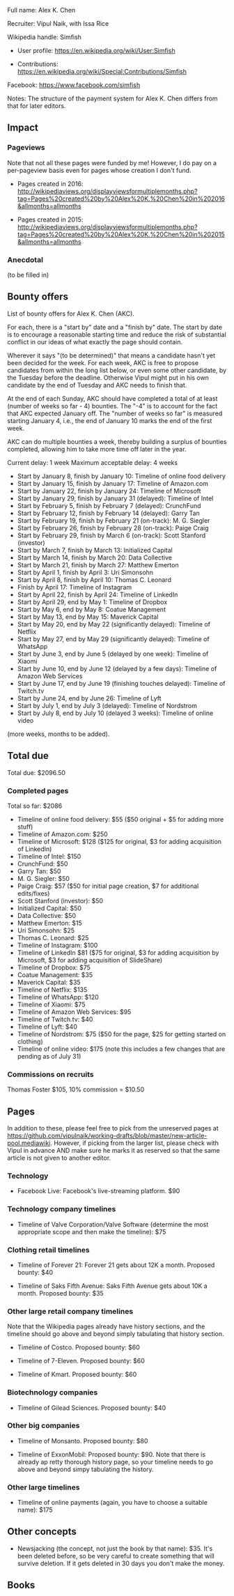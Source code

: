 Full name: Alex K. Chen

Recruiter: Vipul Naik, with Issa Rice

Wikipedia handle: Simfish

* User profile: https://en.wikipedia.org/wiki/User:Simfish

* Contributions: https://en.wikipedia.org/wiki/Special:Contributions/Simfish

Facebook: https://www.facebook.com/simfish

Notes: The structure of the payment system for Alex K. Chen differs from that for later editors.

== Impact ==

=== Pageviews ===

Note that not all these pages were funded by me! However, I do pay on a per-pageview basis even for pages whose creation I don't fund.

* Pages created in 2016: http://wikipediaviews.org/displayviewsformultiplemonths.php?tag=Pages%20created%20by%20Alex%20K.%20Chen%20in%202016&allmonths=allmonths

* Pages created in 2015: http://wikipediaviews.org/displayviewsformultiplemonths.php?tag=Pages%20created%20by%20Alex%20K.%20Chen%20in%202015&allmonths=allmonths

=== Anecdotal ===

(to be filled in)

== Bounty offers ==
List of bounty offers for Alex K. Chen (AKC).

For each, there is a "start by" date and a "finish by" date. The start
by date is to encourage a reasonable starting time and reduce the risk
of substantial conflict in our ideas of what exactly the page should
contain.

Wherever it says "(to be determined)" that means a candidate hasn't
yet been decided for the week. For each week, AKC is free to propose
candidates from within the long list below, or even some other
candidate, by the Tuesday before the deadline. Otherwise Vipul might
put in his own candidate by the end of Tuesday and AKC needs to finish
that.

At the end of each Sunday, AKC should have completed a total of at
least (number of weeks so far - 4) bounties. The "-4" is to account
for the fact that AKC expected January off. The "number of weeks so
far" is measured starting January 4, i.e., the end of January 10 marks
the end of the first week.

AKC can do multiple bounties a week, thereby building a surplus of
bounties completed, allowing him to take more time off later in the
year.

Current delay: 1 week
Maximum acceptable delay: 4 weeks

* Start by January 8, finish by January 10: Timeline of online food delivery
* Start by January 15, finish by January 17: Timeline of Amazon.com
* Start by January 22, finish by January 24: Timeline of Microsoft
* Start by January 29, finish by January 31 (delayed): Timeline of Intel
* Start by February 5, finish by February 7 (delayed): CrunchFund
* Start by February 12, finish by February 14 (delayed): Garry Tan
* Start by February 19, finish by February 21 (on-track): M. G. Siegler
* Start by February 26, finish by February 28 (on-track): Paige Craig
* Start by February 29, finish by March 6 (on-track): Scott Stanford (investor)
* Start by March 7, finish by March 13: Initialized Capital
* Start by March 14, finish by March 20: Data Collective
* Start by March 21, finish by March 27: Matthew Emerton
* Start by April 1, finish by April 3: Uri Simonsohn
* Start by April 8, finish by April 10: Thomas C. Leonard
* Finish by April 17: Timeline of Instagram
* Start by April 22, finish by April 24: Timeline of LinkedIn
* Start by April 29, end by May 1: Timeline of Dropbox
* Start by May 6, end by May 8: Coatue Management
* Start by May 13, end by May 15: Maverick Capital
* Start by May 20, end by May 22 (significantly delayed): Timeline of Netflix
* Start by May 27, end by May 29 (significantly delayed): Timeline of WhatsApp
* Start by June 3, end by June 5 (delayed by one week): Timeline of Xiaomi
* Start by June 10, end by June 12 (delayed by a few days): Timeline of Amazon Web Services
* Start by June 17, end by June 19 (finishing touches delayed): Timeline of Twitch.tv
* Start by June 24, end by June 26: Timeline of Lyft
* Start by July 1, end by July 3 (delayed): Timeline of Nordstrom
* Start by July 8, end by July 10 (delayed 3 weeks): Timeline of online video

(more weeks, months to be added).

== Total due ==

Total due: $2096.50

=== Completed pages ===

Total so far: $2086

* Timeline of online food delivery: $55 ($50 original + $5 for adding more stuff)
* Timeline of Amazon.com: $250
* Timeline of Microsoft: $128 ($125 for original, $3 for adding acquisition of LinkedIn)
* Timeline of Intel: $150
* CrunchFund: $50
* Garry Tan: $50
* M. G. Siegler: $50
* Paige Craig: $57 ($50 for initial page creation, $7 for additional edits/fixes)
* Scott Stanford (investor): $50
* Initialized Capital: $50
* Data Collective: $50
* Matthew Emerton: $15
* Uri Simonsohn: $25
* Thomas C. Leonard: $25
* Timeline of Instagram: $100
* Timeline of LinkedIn $81 ($75 for original, $3 for adding acquisition by Microsoft, $3 for adding acquisition of SlideShare)
* Timeline of Dropbox: $75
* Coatue Management: $35
* Maverick Capital: $35
* Timeline of Netflix: $135
* Timeline of WhatsApp: $120
* Timeline of Xiaomi: $75
* Timeline of Amazon Web Services: $95
* Timeline of Twitch.tv: $40
* Timeline of Lyft: $40
* Timeline of Nordstrom: $75 ($50 for the page, $25 for getting started on clothing)
* Timeline of online video: $175 (note this includes a few changes that are pending as of July 31)

=== Commissions on recruits ===

Thomas Foster $105, 10% commission = $10.50

== Pages ==

In addition to these, please feel free to pick from the unreserved pages at [https://github.com/vipulnaik/working-drafts/blob/master/new-article-pool.mediawiki https://github.com/vipulnaik/working-drafts/blob/master/new-article-pool.mediawiki]. However, if picking from the larger list, please check with Vipul in advance AND make sure he marks it as reserved so that the same article is not given to another editor.

=== Technology ===

* Facebook Live: Facebook's live-streaming platform. $90

=== Technology company timelines ===

* Timeline of Valve Corporation/Valve Software (determine the most appropriate scope and then make the timeline): $75

=== Clothing retail timelines ===

* Timeline of Forever 21: Forever 21 gets about 12K a month. Proposed bounty: $40

* Timeline of Saks Fifth Avenue: Saks Fifth Avenue gets about 10K a month.  Proposed bounty: $35

=== Other large retail company timelines ===

Note that the Wikipedia pages already have history sections, and the timeline should go above and beyond simply tabulating that history section.

* Timeline of Costco. Proposed bounty: $60

* Timeline of 7-Eleven. Proposed bounty: $60

* Timeline of Kmart. Proposed bounty: $60

=== Biotechnology companies ===

* Timeline of Gilead Sciences. Proposed bounty: $40

=== Other big companies ===

* Timeline of Monsanto. Proposed bounty: $80

* Timeline of ExxonMobil: Proposed bounty: $90. Note that there is already ap retty thorough history page, so your timeline needs to go above and beyond simpy tabulating the history.

=== Other large timelines ===

* Timeline of online payments (again, you have to choose a suitable name): $175

== Other concepts ==

* Newsjacking (the concept, not just the book by that name): $35. It's been deleted before, so be very careful to create something that will survive deletion. If it gets deleted in 30 days you don't make the money.

== Books ==

